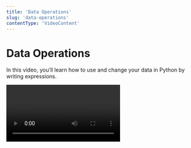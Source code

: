 ```yaml
---
title: 'Data Operations'
slug: 'data-operations'
contentType: 'VideoContent'
---
```


# Data Operations

In this video, you’ll learn how to use and change your data in Python by writing expressions.

<Video alt="Data Operations" videoId="3H7iDlyL3Fk" />

## Check Your Understanding

<FlashCard>
<Prompt>

Do these two expressions have different results in Python?

1. `flowers = flowers + 2`
2. `flowers += 2`

</Prompt>
<Answer>

These two expressions do the same thing in Python! The `+=` operator is a shortcut for adding the
value 2 to the value of `flowers` and then reassigning the variable `flowers` to hold the new
result. If the original value of `flowers` was 8, both lines of code would update the value of
`flowers` to 10.

</Answer>
</FlashCard>

